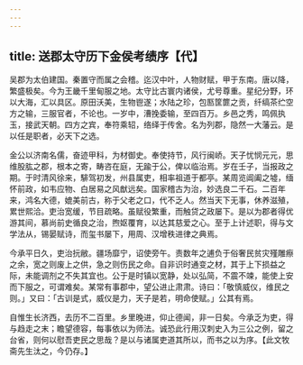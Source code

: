 ```yaml
---
---
---
```

title: 送郡太守历下金侯考绩序【代】
---



吴郡为太伯建国。秦置守而属之会稽。迄汉中叶，人物财赋，甲于东南。唐以降，繁盛极矣。今为王畿千里甸服之地。太守比古寰内诸侯，尤号尊重。星纪分野，环以大海，汇以具区。原田沃美，生物鬯遂；水陆之珍，包匦筐篚之贡，纤缟茶纻空方之输，三服官者，不论也。一岁中，漕挽委输，至四百万。乡邑之秀，鸣佩执玉，接武天朝。四方之宾，奉符乘轺，络绎于传舍。名为列郡，隐然一大藩云。是以任是职者，必天下之选。

金公以济南名儒，奋迹甲科，为材御史。奉使持节，风行闽峤。天子忧悯元元，思维股肱之郡，根本之寄，畴咨在庭，无踰于公，俾以临治焉。岁在壬子，当报政之期。于时清风徐来，騑驾初发，州县属吏，相率祖道于都亭。某周览阊阖之墟，缅怀前政，如韦应物、白居易之风猷远矣。国家稽古为治，妙选良二千石。二百年来，鸿名大德，媲美前古，称于父老之口，代不乏人。然当天下无事，休养滋殖，累世熙洽。吏治宽缓，节目疏略。虽赋役繁重，而触贷之政屡下。是以为郡者得优游其间，慕尚前史循良之治，煦妪覆育，以达其慈爱之心。至于上计述职，得与文学法从，锡晏赋诗，而玺书屡下，用周、汉增秩进律之典焉。

今承平日久，吏治抏敝。疆场靡宁，诏使旁午。责数年之逋负于俗奢民贫灾殣雕瘵之余，宽之则废上之供，急之则伤民之命。自非识时通变之材，其于上下损益之际，未能调剂之不失其宜也。公于是时镇以宽静，处以弘简，不震不竦，能使上安而下服之，可谓难矣。某常有事郡中，望公进止肃肃。诗曰：「敬慎威仪，维民之则。」又曰：「古训是式，威仪是力，天子是若，明命使赋。」公其有焉。

自惟生长济西，去历不二百里。乡里晚进，仰止德闻，非一日矣。今承乏为吏，得与趋走之末；瞻望德容，每事依以为师法。诚恐此行用汉刺史入为三公之例，留之台省，则何以慰吾吏民之思哉？是以与诸属吏道其所以，而书之以为序。【此文牧斋先生汰之，今仍存。】